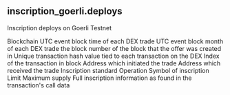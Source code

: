 ## inscription_goerli.deploys 
Inscription deploys on Goerli Testnet


<ParamField path="blockchain">
Blockchain
</ParamField>
<ParamField path="block_time">
UTC event block time of each DEX trade
</ParamField>
<ParamField path="block_month">
UTC event block month of each DEX trade
</ParamField>
<ParamField path="block_number">
the block number of the block that the offer was created in
</ParamField>
<ParamField path="tx_hash">
Unique transaction hash value tied to each transaction on the DEX
</ParamField>
<ParamField path="tx_index">
Index of the transaction in block
</ParamField>
<ParamField path="tx_from">
Address which initiated the trade
</ParamField>
<ParamField path="tx_to">
Address which received the trade
</ParamField>
<ParamField path="inscription_standard">
Inscription standard
</ParamField>
<ParamField path="operation">
Operation
</ParamField>
<ParamField path="inscription_symbol">
Symbol of inscription
</ParamField>
<ParamField path="mint_limit">
Limit
</ParamField>
<ParamField path="max_supply">
Maximum supply
</ParamField>
<ParamField path="full_inscription">
Full inscription information as found in the transaction&#x27;s call data
</ParamField>
